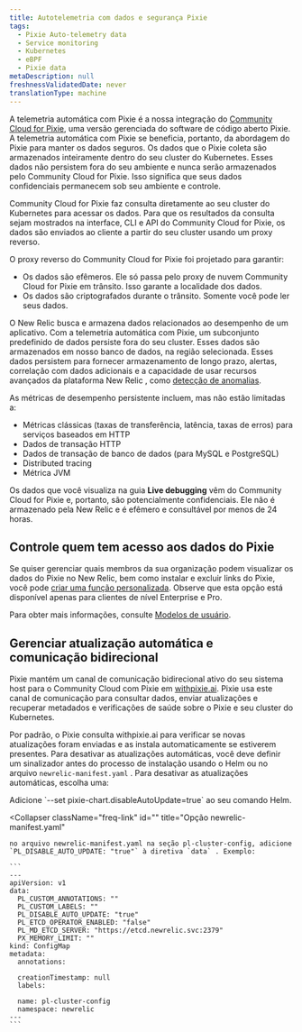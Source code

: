 ```yaml
---
title: Autotelemetria com dados e segurança Pixie
tags:
  - Pixie Auto-telemetry data
  - Service monitoring
  - Kubernetes
  - eBPF
  - Pixie data
metaDescription: null
freshnessValidatedDate: never
translationType: machine
---
```


A telemetria automática com Pixie é a nossa integração do [Community Cloud for Pixie](https://docs.px.dev/installing-pixie/install-guides/community-cloud-for-pixie/), uma versão gerenciada do software de código aberto Pixie. A telemetria automática com Pixie se beneficia, portanto, da abordagem do Pixie para manter os dados seguros. Os dados que o Pixie coleta são armazenados inteiramente dentro do seu cluster do Kubernetes. Esses dados não persistem fora do seu ambiente e nunca serão armazenados pelo Community Cloud for Pixie. Isso significa que seus dados confidenciais permanecem sob seu ambiente e controle.

Community Cloud for Pixie faz consulta diretamente ao seu cluster do Kubernetes para acessar os dados. Para que os resultados da consulta sejam mostrados na interface, CLI e API do Community Cloud for Pixie, os dados são enviados ao cliente a partir do seu cluster usando um proxy reverso.

O proxy reverso do Community Cloud for Pixie foi projetado para garantir:

* Os dados são efêmeros. Ele só passa pelo proxy de nuvem Community Cloud for Pixie em trânsito. Isso garante a localidade dos dados.
* Os dados são criptografados durante o trânsito. Somente você pode ler seus dados.

O New Relic busca e armazena dados relacionados ao desempenho de um aplicativo. Com a telemetria automática com Pixie, um subconjunto predefinido de dados persiste fora do seu cluster. Esses dados são armazenados em nosso banco de dados, na região selecionada. Esses dados persistem para fornecer armazenamento de longo prazo, alertas, correlação com dados adicionais e a capacidade de usar recursos avançados da plataforma New Relic , como [detecção de anomalias](/docs/alerts-applied-intelligence/applied-intelligence/anomaly-detection/anomaly-detection-applied-intelligence/).

As métricas de desempenho persistente incluem, mas não estão limitadas a:

* Métricas clássicas (taxas de transferência, latência, taxas de erros) para serviços baseados em HTTP
* Dados de transação HTTP
* Dados de transação de banco de dados (para MySQL e PostgreSQL)
* Distributed tracing
* Métrica JVM

Os dados que você visualiza na guia <DoNotTranslate>**Live debugging**</DoNotTranslate> vêm do Community Cloud for Pixie e, portanto, são potencialmente confidenciais. Ele não é armazenado pela New Relic e é efêmero e consultável por menos de 24 horas.

## Controle quem tem acesso aos dados do Pixie

Se quiser gerenciar quais membros da sua organização podem visualizar os dados do Pixie no New Relic, bem como instalar e excluir links do Pixie, você pode [criar uma função personalizada](/docs/accounts/accounts-billing/new-relic-one-user-management/tutorial-add-new-user-groups-roles-new-relic-one-user-model/#roles). Observe que esta opção está disponível apenas para clientes de nível Enterprise e Pro.

Para obter mais informações, consulte [Modelos de usuário](/docs/accounts/original-accounts-billing/original-product-based-pricing/overview-user-models).

## Gerenciar atualização automática e comunicação bidirecional

Pixie mantém um canal de comunicação bidirecional ativo do seu sistema host para o Community Cloud com Pixie em [withpixie.ai](https://work.withpixie.ai/). Pixie usa este canal de comunicação para consultar dados, enviar atualizações e recuperar metadados e verificações de saúde sobre o Pixie e seu cluster do Kubernetes.

Por padrão, o Pixie consulta withpixie.ai para verificar se novas atualizações foram enviadas e as instala automaticamente se estiverem presentes. Para desativar as atualizações automáticas, você deve definir um sinalizador antes do processo de instalação usando o Helm ou no arquivo `newrelic-manifest.yaml` . Para desativar as atualizações automáticas, escolha uma:

<CollapserGroup>
  <Collapser
    className="freq-link"
    id=""
    title="Opção de leme"
  >
    Adicione `--set pixie-chart.disableAutoUpdate=true` ao seu comando Helm.
  </Collapser>

  <Collapser
    className="freq-link"
    id=""
    title="Opção newrelic-manifest.yaml"
  >
    no arquivo newrelic-manifest.yaml na seção pl-cluster-config, adicione `PL_DISABLE_AUTO_UPDATE: "true"` à diretiva `data` . Exemplo:

    ```
    ---
    apiVersion: v1
    data:
      PL_CUSTOM_ANNOTATIONS: ""
      PL_CUSTOM_LABELS: ""
      PL_DISABLE_AUTO_UPDATE: "true"
      PL_ETCD_OPERATOR_ENABLED: "false"
      PL_MD_ETCD_SERVER: "https://etcd.newrelic.svc:2379"
      PX_MEMORY_LIMIT: ""
    kind: ConfigMap
    metadata:
      annotations:

      creationTimestamp: null
      labels:

      name: pl-cluster-config
      namespace: newrelic
    ---
    ```
  </Collapser>
</CollapserGroup>
